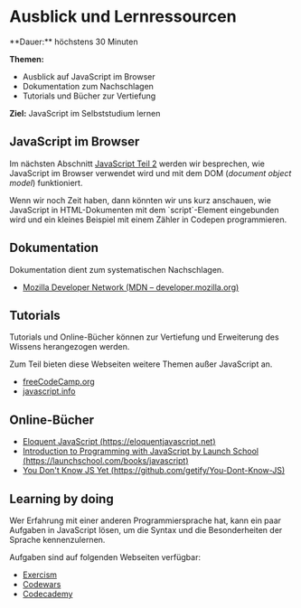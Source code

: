 
# Ausblick und Lernressourcen

<Callout>
  **Dauer:** höchstens 30 Minuten

  **Themen:**
  - Ausblick auf JavaScript im Browser
  - Dokumentation zum Nachschlagen
  - Tutorials und Bücher zur Vertiefung

  **Ziel:** JavaScript im Selbststudium lernen
</Callout>

## JavaScript im Browser

Im nächsten Abschnitt [JavaScript Teil 2](/web-prog/JavaScript2/)
werden wir besprechen, wie JavaScript im Browser verwendet 
wird und mit dem DOM (_document object model_) funktioniert.

<Callout type="info">
Wenn wir noch Zeit haben, dann könnten wir uns kurz
anschauen, wie JavaScript in HTML-Dokumenten mit
dem `script`-Element eingebunden wird und ein 
kleines Beispiel mit einem Zähler in Codepen programmieren.
</Callout>

## Dokumentation

Dokumentation dient zum systematischen Nachschlagen. 

- [Mozilla Developer Network (MDN – developer.mozilla.org)](https://developer.mozilla.org/en-US/docs/Web/JavaScript)

## Tutorials

Tutorials und Online-Bücher können zur Vertiefung und 
Erweiterung des Wissens herangezogen werden. 

Zum Teil bieten diese Webseiten weitere Themen außer JavaScript an.

- [freeCodeCamp.org](https://www.freecodecamp.org/learn/javascript-algorithms-and-data-structures/)
- [javascript.info](https://javascript.info)

## Online-Bücher

- [Eloquent JavaScript (https://eloquentjavascript.net)](https://eloquentjavascript.net/)
- [Introduction to Programming with JavaScript by Launch School (https://launchschool.com/books/javascript)](https://launchschool.com/books/javascript)
- [You Don't Know JS Yet (https://github.com/getify/You-Dont-Know-JS)](https://github.com/getify/You-Dont-Know-JS)

## Learning by doing

Wer Erfahrung mit einer anderen Programmiersprache hat,
kann ein paar Aufgaben in JavaScript lösen, um die
Syntax und die Besonderheiten der Sprache kennenzulernen. 

Aufgaben sind auf folgenden Webseiten verfügbar:

- [Exercism](https://exercism.org/tracks/javascript)
- [Codewars](https://www.codewars.com/)
- [Codecademy](https://www.codecademy.com/learn/introduction-to-javascript)
